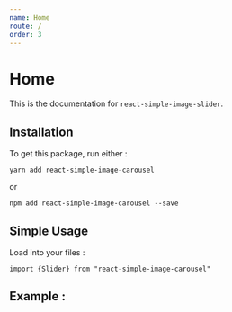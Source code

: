 ```yaml
---
name: Home
route: /
order: 3
---
```


# Home


This is the documentation for `react-simple-image-slider`.

## Installation

To get this package, run either :

```
yarn add react-simple-image-carousel
```

or

```
npm add react-simple-image-carousel --save
```

## Simple Usage

Load into your files :

```
import {Slider} from "react-simple-image-carousel"
```

## Example :

<Playground>
    <Slider
        width={450}
        height={250}
        maxSwipeThreshold={250 * 0.15}
        minSwipeThreshold={40}
        swipeTimeThreshold={200}
        images={[
            "https://www.chewy.com/petcentral/wp-content/uploads/2018/05/lucky-corgi-butts-x-596-444x.jpg",
            "https://s3.amazonaws.com/cdn-origin-etr.akc.org/wp-content/uploads/2017/11/12225919/Pembroke-Welsh-Corgi-On-White-01.jpg",
            "https://upload.wikimedia.org/wikipedia/commons/thumb/f/fb/Welchcorgipembroke.JPG/1200px-Welchcorgipembroke.JPG"
        ]}
    />
</Playground>